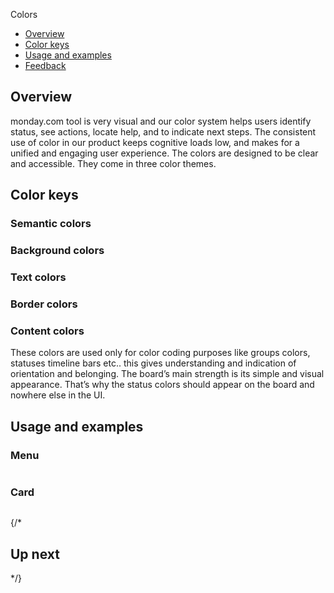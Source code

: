 
<Meta title="Foundations/Colors" />

<ComponentNameDecorator withFoundationBackground>Colors</ComponentNameDecorator>

- [Overview](#overview)
- [Color keys](#color-keys)
- [Usage and examples](#usage-and-examples)
- [Feedback](#feedback)

## Overview

monday.com tool is very visual and our color system helps users identify status, see actions, locate help, and to indicate next steps.
The consistent use of color in our product keeps cognitive loads low, and makes for a unified and engaging user experience.
The colors are designed to be clear and accessible. They come in three color themes.

## Color keys

### Semantic colors

<SemanticColors />

### Background colors

<BackgroundColors />

### Text colors

<TextColors />

### Border colors

<BorderColors />

### Content colors

These colors are used only for color coding purposes like groups colors, statuses timeline bars etc..
this gives understanding and indication of orientation and belonging.
The board’s main strength is its simple and visual appearance. That’s why the status colors should appear on the board and nowhere else in the UI.

<ContentColors />

## Usage and examples

### Menu

<Frame className={classes["colors-example-frame"]}>
  <img className={classes["menu-colors-example-img"]} src={menuColorsExample} alt="" />
</Frame>

### Card

<Frame className={classes["colors-example-frame"]}>
  <img className={classes["card-colors-example-img"]} src={cardColorsExample} alt="" />
</Frame>

{/*

## Up next

<RelatedComponents componentsNames={[SPACING]} />
*/}

